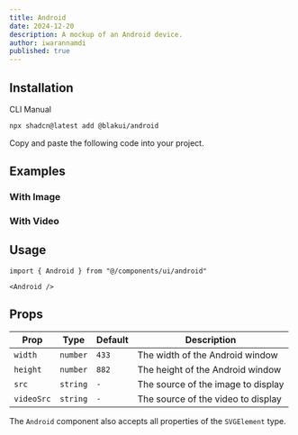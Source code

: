 ```yaml
---
title: Android
date: 2024-12-20
description: A mockup of an Android device.
author: iwarannamdi
published: true
---
```


<ComponentPreview name="android-demo" />

## Installation

<Tabs defaultValue="cli">

<TabsList>
  <TabsTrigger value="cli">CLI</TabsTrigger>
  <TabsTrigger value="manual">Manual</TabsTrigger>
</TabsList>
<TabsContent value="cli">

```bash
npx shadcn@latest add @blakui/android
```

</TabsContent>

<TabsContent value="manual">

<Steps>

<Step>Copy and paste the following code into your project.</Step>

<ComponentSource name="android" />

</Steps>

</TabsContent>

</Tabs>

## Examples

### With Image

<ComponentPreview name="android-demo-2" />

### With Video

<ComponentPreview name="android-demo-3" />

## Usage

```tsx showLineNumbers
import { Android } from "@/components/ui/android"
```

```tsx showLineNumbers
<Android />
```

## Props

| Prop       | Type     | Default | Description                        |
| ---------- | -------- | ------- | ---------------------------------- |
| `width`    | `number` | `433`   | The width of the Android window    |
| `height`   | `number` | `882`   | The height of the Android window   |
| `src`      | `string` | `-`     | The source of the image to display |
| `videoSrc` | `string` | `-`     | The source of the video to display |

The `Android` component also accepts all properties of the `SVGElement` type.
